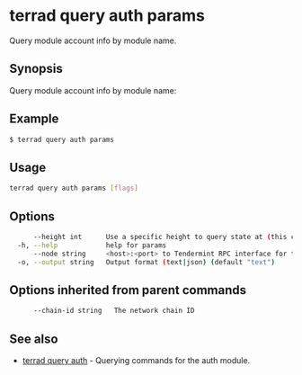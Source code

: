 # terrad query auth params

Query module account info by module name.

## Synopsis

Query module account info by module name:

## Example

```sh Terrad
$ terrad query auth params
```

## Usage

```sh Terrad
terrad query auth params [flags]
```

## Options

```sh Terrad
      --height int      Use a specific height to query state at (this can error if the node is pruning state)
  -h, --help            help for params
      --node string     <host>:<port> to Tendermint RPC interface for this chain (default "tcp://localhost:26657")
  -o, --output string   Output format (text|json) (default "text")
```

## Options inherited from parent commands

```sh Terrad
      --chain-id string   The network chain ID
```

## See also

* [terrad query auth](./terrad_query_auth.mdx)	 - Querying commands for the auth module.


